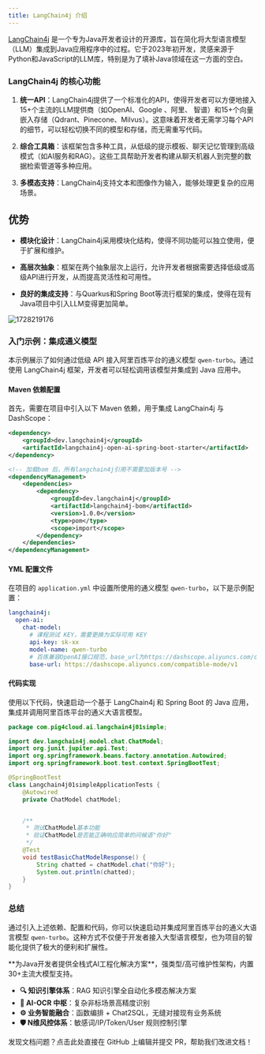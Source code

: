 ```yaml
---
title: LangChain4j 介绍
---
```


[LangChain4j](https://docs.langchain4j.dev/)  是一个专为Java开发者设计的开源库，旨在简化将大型语言模型（LLM）集成到Java应用程序中的过程。它于2023年初开发，灵感来源于Python和JavaScript的LLM库，特别是为了填补Java领域在这一方面的空白。

### LangChain4j 的核心功能

1. **统一API**：LangChain4j提供了一个标准化的API，使得开发者可以方便地接入15+个主流的LLM提供商（如OpenAI、Google 、阿里、 智谱）和15+个向量嵌入存储（Qdrant、Pinecone、Milvus）。这意味着开发者无需学习每个API的细节，可以轻松切换不同的模型和存储，而无需重写代码。

2. **综合工具箱**：该框架包含多种工具，从低级的提示模板、聊天记忆管理到高级模式（如AI服务和RAG）。这些工具帮助开发者构建从聊天机器人到完整的数据检索管道等多种应用。

3. **多模态支持**：LangChain4j支持文本和图像作为输入，能够处理更复杂的应用场景。

## 优势

* **模块化设计**：LangChain4j采用模块化结构，使得不同功能可以独立使用，便于扩展和维护。

* **高层次抽象**：框架在两个抽象层次上运行，允许开发者根据需要选择低级或高级API进行开发，从而提高灵活性和可用性。

* **良好的集成支持**：与Quarkus和Spring Boot等流行框架的集成，使得在现有Java项目中引入LLM变得更加简单。

![1728219176](https://minio.pigx.top/oss/202410/1728219176.png)

### 入门示例：集成通义模型

本示例展示了如何通过低级 API 接入阿里百炼平台的通义模型 `qwen-turbo`。通过使用 LangChain4j 框架，开发者可以轻松调用该模型并集成到 Java 应用中。

#### Maven 依赖配置

首先，需要在项目中引入以下 Maven 依赖，用于集成 LangChain4j 与 DashScope：

```xml
<dependency>
    <groupId>dev.langchain4j</groupId>
    <artifactId>langchain4j-open-ai-spring-boot-starter</artifactId>
</dependency>

<!-- 加载bom 后，所有langchain4j引用不需要加版本号 -->
<dependencyManagement>
    <dependencies>
        <dependency>
            <groupId>dev.langchain4j</groupId>
            <artifactId>langchain4j-bom</artifactId>
            <version>1.0.0</version>
            <type>pom</type>
            <scope>import</scope>
        </dependency>
    </dependencies>
</dependencyManagement>
```

#### YML 配置文件

在项目的 `application.yml` 中设置所使用的通义模型 `qwen-turbo`，以下是示例配置：

```yaml
langchain4j:
  open-ai:
    chat-model:
      # 课程测试 KEY，需要更换为实际可用 KEY	
      api-key: sk-xx
      model-name: qwen-turbo
      # 百炼兼容OpenAI接口规范，base_url为https://dashscope.aliyuncs.com/compatible-mode/v1
      base-url: https://dashscope.aliyuncs.com/compatible-mode/v1
```

#### 代码实现

使用以下代码，快速启动一个基于 LangChain4j 和 Spring Boot 的 Java 应用，集成并调用阿里百炼平台的通义大语言模型。

```java
package com.pig4cloud.ai.langchain4j01simple;

import dev.langchain4j.model.chat.ChatModel;
import org.junit.jupiter.api.Test;
import org.springframework.beans.factory.annotation.Autowired;
import org.springframework.boot.test.context.SpringBootTest;

@SpringBootTest
class Langchain4j01simpleApplicationTests {
    @Autowired
    private ChatModel chatModel;


    /**
     * 测试ChatModel基本功能
     * 验证ChatModel是否能正确响应简单的问候语"你好"
     */
    @Test
    void testBasicChatModelResponse() {
        String chatted = chatModel.chat("你好");
        System.out.println(chatted);
    }
}
```

### 总结

通过引入上述依赖、配置和代码，你可以快速启动并集成阿里百炼平台的通义大语言模型 `qwen-turbo`。这种方式不仅便于开发者接入大型语言模型，也为项目的智能化提供了极大的便利和扩展性。

<Card title="PIG AI应用开发平台 | 适合中大型企业构建自主可控的AI中台" icon="link" href="https://ai.pig4cloud.com">
**为Java开发者提供全栈式AI工程化解决方案**，强类型/高可维护性架构，内置30+主流大模型支持。

- **🔍 知识引擎体系**：RAG 知识引擎全自动化多模态解决方案
- **📝 AI-OCR 中枢**：复杂非标场景高精度识别
- **⚙️ 业务智能融合**：函数编排 + Chat2SQL，无缝对接现有业务系统
- **🛡️ N维风控体系**：敏感词/IP/Token/User 规则控制引擎
</Card>

<Card title="文档有误？请协助编辑" icon="pencil" href="https://github.com/javaai-pig4cloud-com/javaai-docs/edit/main/docs/02LangChain4j介绍.mdx">
  发现文档问题？点击此处直接在 GitHub 上编辑并提交 PR，帮助我们改进文档！
</Card>